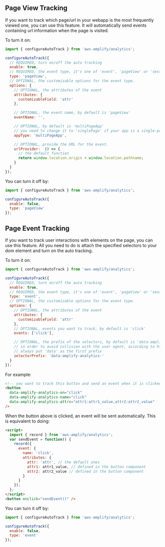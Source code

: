 ## Page View Tracking

If you want to track which page/url in your webapp is the most frequently viewed one, you can use this feature. It will automatically send events containing url information when the page is visited.

To turn it on:

```javascript
import { configureAutoTrack } from 'aws-amplify/analytics';

configureAutoTrack({
  // REQUIRED, turn on/off the auto tracking
  enable: true,
  // REQUIRED, the event type, it's one of 'event', 'pageView' or 'session'
  type: 'pageView',
  // OPTIONAL, the customizable options for the event type.
  options: {
    // OPTIONAL, the attributes of the event
    attributes: {
      customizableField: 'attr'
    },

    // OPTIONAL, the event name, by default is 'pageView'
    eventName: '',

    // OPTIONAL, by default is 'multiPageApp'
    // you need to change it to 'singlePage' if your app is a single-page app like React
    appType: 'multiPageApp',

    // OPTIONAL, provide the URL for the event.
    urlProvider:  () => {
      // the default function
      return window.location.origin + window.location.pathname;
    }
  }
});
```

You can turn it off by:
```javascript
import { configureAutoTrack } from 'aws-amplify/analytics';

configureAutoTrack({
  enable: false,
  type: 'pageView'
});
```

## Page Event Tracking

If you want to track user interactions with elements on the page, you can use this feature. All you need to do is attach the specified selectors to your dom element and turn on the auto tracking.

To turn it on:

```javascript
import { configureAutoTrack } from 'aws-amplify/analytics';

configureAutoTrack({
  // REQUIRED, turn on/off the auto tracking
  enable: true,
  // REQUIRED, the event type, it's one of 'event', 'pageView' or 'session'
  type: 'event',
  // OPTIONAL, the customizable options for the event type.
  options: {
    // OPTIONAL, the attributes of the event
    attributes: {
      customizableField: 'attr'
    },
    // OPTIONAL, events you want to track, by default is 'click'
    events: ['click'],

    // OPTIONAL, the prefix of the selectors, by default is 'data-amplify-analytics-'
    // in order to avoid collision with the user agent, according to https://www.w3schools.com/tags/att_global_data.asp
    // always put 'data' as the first prefix
    selectorPrefix: 'data-amplify-analytics-'
  }
});
```

For example:

```html
<!-- you want to track this button and send an event when it is clicked -->
<button
  data-amplify-analytics-on="click"
  data-amplify-analytics-name="click"
  data-amplify-analytics-attrs="attr1:attr1_value,attr2:attr2_value"
/>
```

When the button above is clicked, an event will be sent automatically. This is equivalent to doing:

```html
<script>
  import { record } from 'aws-amplify/analytics';
  var sendEvent = function() {
    record({
      event: {
        name: 'click',
        attributes: {
          attr: 'attr', // the default ones
          attr1: attr1_value, // defined in the button component
          attr2: attr2_value // defined in the button component
        }
      }
    });
  };
</script>
<button onclick="sendEvent()" />
```

You can turn it off by:
```javascript
import { configureAutoTrack } from 'aws-amplify/analytics';

configureAutoTrack({
  enable: false,
  type: 'event'
});
```

